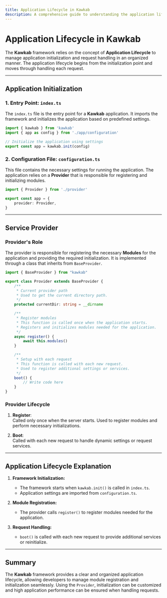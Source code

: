 ```yaml
---
title: Application Lifecycle in Kawkab
description: A comprehensive guide to understanding the application lifecycle in the Kawkab framework and how to initialize and manage it.
---
```


# **Application Lifecycle in Kawkab**

The **Kawkab** framework relies on the concept of **Application Lifecycle** to manage application initialization and request handling in an organized manner. The application lifecycle begins from the initialization point and moves through handling each request.

---

## **Application Initialization**

### **1. Entry Point: `index.ts`**
The `index.ts` file is the entry point for a **Kawkab** application. It imports the framework and initializes the application based on predefined settings.

```ts
import { kawkab } from 'kawkab'
import { app as config } from './app/configuration'

// Initialize the application using settings
export const app = kawkab.init(config)
```

### **2. Configuration File: `configuration.ts`**
This file contains the necessary settings for running the application. The application relies on a **Provider** that is responsible for registering and initializing modules.

```ts
import { Provider } from './provider'

export const app = {
    provider: Provider,
}
```

---

## **Service Provider**

### **Provider's Role**
The provider is responsible for registering the necessary **Modules** for the application and providing the required initialization. It is implemented through a class that inherits from `BaseProvider`.

```ts
import { BaseProvider } from "kawkab"

export class Provider extends BaseProvider {
    /**
     * Current provider path
     * Used to get the current directory path.
     */
    protected currentDir: string = __dirname

    /**
     * Register modules
     * This function is called once when the application starts.
     * Registers and initializes modules needed for the application.
     */
    async register() {
        await this.modules()
    }

    /**
     * Setup with each request
     * This function is called with each new request.
     * Used to register additional settings or services.
     */
    boot() {
        // Write code here
    }
}
```

### **Provider Lifecycle**
1. **Register**:  
   Called only once when the server starts. Used to register modules and perform necessary initializations.
   
2. **Boot**:  
   Called with each new request to handle dynamic settings or request services.

---

## **Application Lifecycle Explanation**

1. **Framework Initialization:**
   - The framework starts when `kawkab.init()` is called in `index.ts`.
   - Application settings are imported from `configuration.ts`.
   
2. **Module Registration:**
   - The provider calls `register()` to register modules needed for the application.

3. **Request Handling:**
   - `boot()` is called with each new request to provide additional services or reinitialize.

---

## **Summary**

The **Kawkab** framework provides a clear and organized application lifecycle, allowing developers to manage module registration and initialization seamlessly. Using the `Provider`, initialization can be customized and high application performance can be ensured when handling requests.
